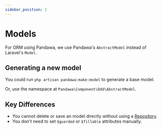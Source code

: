 ```yaml
---
sidebar_position: 2
---
```


# Models


For ORM using Pandawa, we use Pandawa's `AbstractModel` instead of Laravel's `Model`.

## Generating a new model

You could run `php artisan pandawa:make:model` to generate a base model.

<ReadMoreCLI />

Or, use the namespace at `Pandawa\Component\Ddd\AbstractModel`.

<Template>

```php
<?php

declare(strict_types=1);

// highlight-next-line
namespace <Namespace>\<Folder>\Model;

use Pandawa\Component\Ddd\AbstractModel;

// highlight-next-line
class <Name> extends AbstractModel {
  //->
}
```

</Template>

## Key Differences

- You cannot delete or save an model directly without using a [Repository](./repository).
- You don't need to set `$guarded` or `$fillable` attributes manually.
